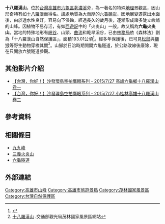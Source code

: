{{Otheruses|十八羅漢山 (消歧義)|subject=位於[[台灣|台灣]][[高雄市|高雄市]]的特殊地理景觀|other=同名或類似名的其它條目描述}}
{{Infobox Mountain
| 名稱 = 十八羅漢山
| 照片 = The 18 Arhats Mountain（WEI, WAN-CHEN）－ 5.jpg
| 海拔 = 
| 位置 = [[高雄市|高雄市]][[六龜區|六龜區]]
| 山脈 = [[玉山山脈|玉山山脈]]
| 相對高度 = 
| 座標 = 
| 地形圖 = 
| 類別 = 
| 年齡 = 
| 最近喷发 = 
| 首次登頂 =
| 攀登路線 =
| pushpin_map = Taiwan
| pushpin_map_caption = 六龜火炎山（十八羅漢山）的位置
| latd= 22 |latm= 56  |lats= 39 |latNS=N
| longd= 120 |longm= 38 |longs= 04 |longEW=E
}}
'''十八羅漢山'''，位於[[台灣|台灣]][[高雄市|高雄市]][[六龜區|六龜區]][[荖濃溪|荖濃溪]]旁，為一著名的特殊[[地理|地理]]景觀區，因山形奇特有如[[十八羅漢|十八羅漢]]而得名。該處地質為大而厚的[[六龜礫岩|六龜礫岩]]，因地層變遷露出水面後，由於透水性良好，容易向下侵蝕，經過長久的歲月後，逐漸形成諸多陡立峻峭的山峰。因植物不易存活，有如[[西遊記|西遊記]]中的「火炎山」一般，故又稱為'''六龜火炎山'''。當地的特殊地形有[[峽谷|峽谷]]、山頭、[[曲流|曲流]]和乾旱溪谷，已由[[行政院農業委員會林務局|林務局]]依《森林法》劃為「十八羅漢山自然保護區」，面積193.01公頃<ref>{{cite web|url=https://conservation.forest.gov.tw/0000191|title=十八羅漢山自然保護區|publisher=農委會林務局|date=|accessdate=2020-08-25|archive-date=2017-09-20|archive-url=https://web.archive.org/web/20170920021041/http://conservation.forest.gov.tw/0000191|dead-url=no}}</ref>。經多年保護後，已可見[[松鼠|松鼠]]與[[獼猴|獼猴]]等野生動物穿梭其間<ref>[https://www.maolin-nsa.gov.tw/04000076.html 十八羅漢山] {{Wayback|url=https://www.maolin-nsa.gov.tw/04000076.html |date=20190629083104 }}.交通部觀光局茂林國家風景區網站</ref>。山腳於日治時期開闢六龜隧道，於公路改線後廢除，現在只開放六號隧道參觀。

==其他影片介紹==
*[https://www.youtube.com/watch?v=B9a1HVnw60o&list=PLOEs_R7Am6v_OgFukirZQUDsf2mpKuF3K&index=29/ 【台灣，你好！】沙發環島空拍鷹眼系列 - 2015/7/27 高雄六龜鄉十八羅漢山 卷一]{{Wayback|url=https://www.youtube.com/watch?v=B9a1HVnw60o&list=PLOEs_R7Am6v_OgFukirZQUDsf2mpKuF3K&index=29%2F |date=20160402015145 }}
*[https://www.youtube.com/watch?v=JYMnLLM05y0/ 【台灣，你好！】沙發環島空拍鷹眼系列 - 2015/7/27 小桂林高雄十八羅漢山 卷二]
==參考資料==
{{Reflist}}

==相關條目==
*[[九九峰|九九峰]]
*[[火炎山_(苗栗縣)|三義火炎山]]
*[[六龜隧道|六龜隧道]]

==外部連結==
{{commons category|Eighteen Arhats Mountain}}
{{中華民國自然保護區}}
{{台灣地景}}

[[Category:高雄市山峰|Category:高雄市山峰]]
[[Category:高雄市旅遊景點|Category:高雄市旅遊景點]]
[[Category:茂林國家風景區|Category:茂林國家風景區]]
[[Category:台灣自然保護區|Category:台灣自然保護區]]